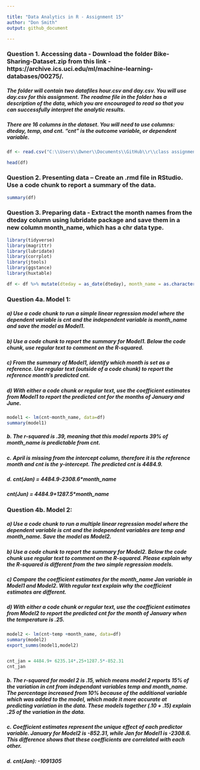 ```yaml
---

title: "Data Analytics in R - Assignment 15"
author: "Don Smith"
output: github_document

---
```


### Question 1. Accessing data - Download the folder Bike-Sharing-Dataset.zip from this link - https://archive.ics.uci.edu/ml/machine-learning-databases/00275/. 

##### The folder will contain two datafiles hour.csv and day.csv. You will use day.csv for this assignment. The readme file in the folder has a description of the data, which you are encouraged to read so that you can successfully interpret the analytic results. 

##### There are 16 columns in the dataset. You will need to use columns: dteday, temp, and cnt. “cnt” is the outcome variable, or dependent variable.

```r

df <- read.csv("C:\\Users\\Owner\\Documents\\GitHub\\r\\class assignments\\Data Analytics in R\\Assignment 15\\data\\day.csv")

head(df)

```

### Question 2. Presenting data – Create an .rmd file in RStudio. Use a code chunk to report a summary of the data.

```r

summary(df)

```

### Question 3. Preparing data - Extract the month names from the dteday column using lubridate package and save them in a new column month_name, which has a chr data type.

```r

library(tidyverse)
library(magrittr)
library(lubridate)
library(corrplot)
library(jtools)
library(ggstance)
library(huxtable)

df <- df %>% mutate(dteday = as_date(dteday), month_name = as.character(month(dteday, label = TRUE)))

```

### Question 4a. Model 1:
##### a)	Use a code chunk to run a simple linear regression model where the dependent variable is cnt and the independent variable is month_name and save the model as Model1. 
##### b)	Use a code chunk to report the summary for Model1. Below the code chunk, use regular text to comment on the R-squared.
##### c)	From the summary of Model1, identify which month is set as a reference. Use regular text (outside of a code chunk) to report the reference month’s predicted cnt.
##### d)	With either a code chunk or regular text, use the coefficient estimates from Model1 to report the predicted cnt for the months of January and June.

```r

model1 <- lm(cnt~month_name, data=df)
summary(model1)

```

##### b. The r-squared is .39, meaning that this model reports 39% of month_name is predictable from cnt. 
##### c. April is missing from the intercept column, therefore it is the reference month and cnt is the y-intercept. The predicted cnt is 4484.9.
##### d. cnt(Jan) = 4484.9-2308.6*month_name 
#####    cnt(Jun) = 4484.9+1287.5*month_name


### Question 4b. Model 2:
##### a)	Use a code chunk to run a multiple linear regression model where the dependent variable is cnt and the independent variables are temp and month_name. Save the model as Model2.
##### b)	Use a code chunk to report the summary for Model2. Below the code chunk use regular text to comment on the R-squared. Please explain why the R-squared is different from the two simple regression models.
##### c)	Compare the coefficient estimates for the month_name Jan variable in Model1 and Model2. With regular text explain why the coefficient estimates are different.
##### d)	With either a code chunk or regular text, use the coefficient estimates from Model2 to report the predicted cnt for the month of January when the temperature is .25.

```r

model2 <- lm(cnt~temp +month_name, data=df)
summary(model2)
export_summs(model1,model2)


cnt_jan = 4484.9+ 6235.14*.25+1287.5*-852.31
cnt_jan

```

##### b. The r-squared for model 2 is .15, which means model 2 reports 15% of the variation in cnt from independant variables temp and month_name. The percentage increased from 10% because of the additional variable which was added to the model, which made it more accurate at predicting variation in the data. These models together (.10 + .15) explain .25 of the variation in the data.
##### c. Coefficient estimates represent the unique effect of each predictor variable. January for Model2 is -852.31, while Jan for Model1 is -2308.6. This difference shows that these coefficients are correlated with each other.
##### d. cnt(Jan): -1091305 